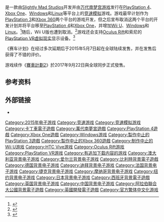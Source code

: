 
{{noteTA
| G1=Games
}}
{{Infobox video game
| title = 赛车计划
| english = Project CARS
| image = File:project_cars_cover.jpg
| caption =
| developer = [[Slightly_Mad_Studios|Slightly Mad Studios]]
| publisher = Slightly Mad Studios
| distributor = [[万代南梦宫游戏|万代南梦宫游戏]]
| series =
| engine = Madness<ref>{{cite web|url=http://www.slightlymadstudios.com/tech.html|title=Tech - Slightly Mad Studios|access-date=2015-01-20|archive-url=https://web.archive.org/web/20160622225613/http://www.slightlymadstudios.com/tech.html|archive-date=2016-06-22|dead-url=yes}}</ref>
| platforms = [[Microsoft_Windows|Microsoft Windows]]<br />[[PlayStation_4|PlayStation 4]]<br />[[Xbox_One|Xbox One]]<br />[[Linux|Linux]]<ref>{{cite web|url=http://www.digitalspy.co.uk/gaming/news/a529413/project-cars-coming-to-xbox-one-ps4-and-wii-u.html|title='Project Cars' coming to Xbox One, PS4 and Wii U|last=Martin|first=Liam|work=[[Digital_Spy|Digital Spy]]|date=November 7, 2013|accessdate=January 19, 2015|archive-date=2015-09-24|archive-url=https://web.archive.org/web/20150924050003/http://www.digitalspy.co.uk/gaming/news/a529413/project-cars-coming-to-xbox-one-ps4-and-wii-u.html|dead-url=no}}</ref>
| released = '''Windows'''<small>（[[Steam|Steam]]下载）</small><br />{{Video game release new|WW|2015年5月7日<br />}}'''Windows'''<small>（零售）</small>、'''PS4'''、'''X1'''<br />{{Video game release new|EU|2015年5月7日|AUS|2015年5月7日|英国|2015年5月8日|NA|2015年5月12日}}
| genre = [[竞速游戏|竞速模拟]]
| modes = [[单人游戏|单人]]、[[多人游戏|多人]]
| director =
| producer =
| designer =
| programmer =
| artist =
| writer =
| composer =
}}

{{vgname|赛车计划|en=Project CARS}}是一款由[[Slightly_Mad_Studios|Slightly Mad Studios]]开发并由[[万代南梦宫游戏|万代南梦宫游戏]]发行在[[PlayStation_4|PlayStation 4]]、[[Xbox_One|Xbox One]]、[[Windows|Windows]]和[[Linux|Linux]]等平台上的[[竞速游戏|竞速模拟]]游戏。游戏最早计划作为[[PlayStation_3|PlayStation 3]]和[[Xbox_360|Xbox 360]]两个平台的游戏开发，但之后宣布取消这两个平台的开发计划并将平台移至[[PlayStation_4|PlayStation 4]]和[[Xbox_One|Xbox One]]，并增加[[Wii_U|Wii U]]、[[Windows|Windows]]和[[Linux|Linux]]。<ref>{{cite web|url=http://kotaku.com/gorgeous-racing-game-does-the-smart-thing-abandons-cur-1459865337|title=Gorgeous Racing Game Does The Smart Thing, Abandons Current-Gen|publisher=[[Kotaku|Kotaku]]|access-date=2015-01-20|archive-date=2015-05-09|archive-url=https://web.archive.org/web/20150509215703/http://kotaku.com/gorgeous-racing-game-does-the-smart-thing-abandons-cur-1459865337|dead-url=no}}</ref>随后，Wii U版也遭到取消。<ref>{{cite web | url=http://www.nintendolife.com/news/2015/07/exclusive_project_cars_simply_too_much_for_wii_u_developer_now_waiting_on_new_nintendo_hardware | title=Exclusive: Project CARS "Simply Too Much For Wii U", Developer Now Waiting On New Nintendo Hardware | work=Nintendo Life | first=Damien | last=McFerran | date=July 21, 2015 | accessdate=July 21, 2015 | archive-date=2015-07-23 | archive-url=https://web.archive.org/web/20150723001104/http://www.nintendolife.com/news/2015/07/exclusive_project_cars_simply_too_much_for_wii_u_developer_now_waiting_on_new_nintendo_hardware | dead-url=no }}</ref>游戏还会支持[[Oculus_Rift|Oculus Rift]]和索尼的[[PlayStation_VR|PlayStation VR]][[虚拟现实|虚拟现实]]显示设备。<ref name="Oculus Rift Support Announcement">{{cite web |title=Oculus Rift virtual reality headset announcement |url=http://forum.wmdportal.com/showthread.php?8930-This-Week-In-Project-CARS-2012-34 |access-date=2015-01-20 |archive-date=2015-07-22 |archive-url=https://web.archive.org/web/20150722081732/http://forum.wmdportal.com/showthread.php?8930-This-Week-In-Project-CARS-2012-34 |dead-url=no }}</ref> 

《赛车计划》在经过多次延期后于2015年5月7日起在全球陆续发售，并在发售后获得了不错的评价。

游戏续作《[[賽車計劃2|賽車計劃2]]》於2017年9月22日與全球同步正式發售。

== 参考资料 ==
{{reflist}}

== 外部链接 ==
* {{Official|http://www.projectcarsgame.com/}}

{{DEFAULTSORT:Project CARS}}
[[Category:2015年电子游戏|Category:2015年电子游戏]]
[[Category:竞速游戏|Category:竞速游戏]]
[[Category:竞速模拟游戏|Category:竞速模拟游戏]]
[[Category:卡丁車電子遊戲|Category:卡丁車電子遊戲]]
[[Category:萬代南夢宮遊戲|Category:萬代南夢宮遊戲]]
[[Category:PlayStation_4遊戲|Category:PlayStation 4遊戲]]
[[Category:Xbox_One遊戲|Category:Xbox One遊戲]]
[[Category:Windows游戏|Category:Windows游戏]]
[[Category:製作中止的PlayStation_3遊戲|Category:製作中止的PlayStation 3遊戲]]
[[Category:製作中止的Xbox_360遊戲|Category:製作中止的Xbox 360遊戲]]
[[Category:制作中止的Wii_U游戏|Category:制作中止的Wii U游戏]]
[[Category:HTC_Vive游戏|Category:HTC Vive游戏]]
[[Category:Oculus_Rift游戏|Category:Oculus Rift游戏]]
[[Category:PlayStation_VR游戏|Category:PlayStation VR游戏]]
[[Category:有追加下载内容的游戏|Category:有追加下载内容的游戏]]
[[Category:澳大利亚背景电子游戏|Category:澳大利亚背景电子游戏]]
[[Category:爱尔兰背景电子游戏|Category:爱尔兰背景电子游戏]]
[[Category:比利時背景電子遊戲|Category:比利時背景電子遊戲]]
[[Category:德国背景电子游戏|Category:德国背景电子游戏]]
[[Category:迪拜背景电子游戏|Category:迪拜背景电子游戏]]
[[Category:法国背景电子游戏|Category:法国背景电子游戏]]
[[Category:捷克背景电子游戏|Category:捷克背景电子游戏]]
[[Category:摩纳哥背景电子游戏|Category:摩纳哥背景电子游戏]]
[[Category:纽约背景电子游戏|Category:纽约背景电子游戏]]
[[Category:日本背景电子游戏|Category:日本背景电子游戏]]
[[Category:西班牙背景電子遊戲|Category:西班牙背景電子遊戲]]
[[Category:英国背景电子游戏|Category:英国背景电子游戏]]
[[Category:中国背景电子游戏|Category:中国背景电子游戏]]
[[Category:阿拉伯聯合大公國背景電子遊戲|Category:阿拉伯聯合大公國背景電子遊戲]]
[[Category:英國開發電子遊戲|Category:英國開發電子遊戲]]
[[Category:官方繁体中文化游戏|Category:官方繁体中文化游戏]]
